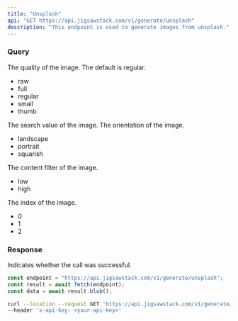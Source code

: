 ```yaml
---
title: "Unsplash"
api: "GET https://api.jigsawstack.com/v1/generate/unsplash"
description: "This endpoint is used to generate images from unsplash."
---
```


### Query

<ParamField query="quality" type="string" default="regular">
  The quality of the image. The default is regular.
  <ul>
    <li>raw</li>
    <li>full</li>
    <li>regular</li>
    <li>small</li>
    <li>thumb</li>
  </ul>
</ParamField>

<ParamField query="search_value" type="string">
  The search value of the image.
</ParamField>

<ParamField query="orientation" type="string">
  The orientation of the image.
  <ul>
    <li>landscape</li>
    <li>portrait</li>
    <li>squarish</li>
  </ul>
</ParamField>

<ParamField query="content_filter" type="string">
  The content filter of the image.
  <ul>
    <li>low</li>
    <li>high</li>
  </ul>
</ParamField>

<ParamField query="index" type="string">
  The index of the image.
  <ul>
    <li>0</li>
    <li>1</li>
    <li>2</li>
  </ul>
</ParamField>

<Snippet file="header.mdx" />

### Response

<ResponseField name="success" type="boolean">
  Indicates whether the call was successful.
</ResponseField>

<RequestExample>

```javascript Node.js
const endpoint = "https://api.jigsawstack.com/v1/generate/unsplash";
const result = await fetch(endpoint);
const data = await result.blob();
```

```bash cURL
curl --location --request GET 'https://api.jigsawstack.com/v1/generate/unsplash' \
--header 'x-api-key: <your-api-key>'
```

</RequestExample>

<ResponseExample>

</ResponseExample>
